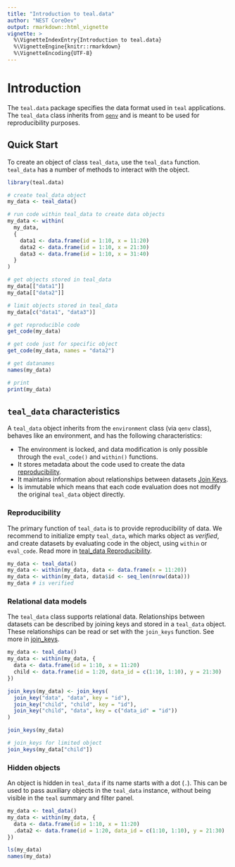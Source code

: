 ```yaml
---
title: "Introduction to teal.data"
author: "NEST CoreDev"
output: rmarkdown::html_vignette
vignette: >
  %\VignetteIndexEntry{Introduction to teal.data}
  %\VignetteEngine{knitr::rmarkdown}
  %\VignetteEncoding{UTF-8}
---
```


# Introduction

The `teal.data` package specifies the data format used in `teal` applications. 
The `teal_data` class inherits from [`qenv`](https://insightsengineering.github.io/teal.code/latest-tag/articles/qenv.html) and is meant to be used for reproducibility purposes. 

## Quick Start

To create an object of class `teal_data`, use the `teal_data` function.
`teal_data` has a number of methods to interact with the object.

```r
library(teal.data)

# create teal_data object
my_data <- teal_data()

# run code within teal_data to create data objects
my_data <- within(
  my_data,
  {
    data1 <- data.frame(id = 1:10, x = 11:20)
    data2 <- data.frame(id = 1:10, x = 21:30)
    data3 <- data.frame(id = 1:10, x = 31:40)
  }
)

# get objects stored in teal_data
my_data[["data1"]]
my_data[["data2"]]

# limit objects stored in teal_data
my_data[c("data1", "data3")]

# get reproducible code
get_code(my_data)

# get code just for specific object
get_code(my_data, names = "data2")

# get datanames
names(my_data)

# print
print(my_data)
```


## `teal_data` characteristics

A `teal_data` object inherits from the `environment` class (via `qenv` class), behaves like an environment, and has the following characteristics:

-	The environment is locked, and data modification is only possible through the `eval_code()` and `within()` functions.
- It stores metadata about the code used to create the data [reproducibility](#reproducibility).
- It maintains information about relationships between datasets [Join Keys](#relational-data-models).
- Is immutable which means that each code evaluation does not modify the original `teal_data` object directly. 

### Reproducibility

The primary function of `teal_data` is to provide reproducibility of data.
We recommend to initialize empty `teal_data`, which marks object as _verified_, and create datasets by evaluating code in the object, using `within` or `eval_code`.
Read more in [teal_data Reproducibility](teal-data-reproducibility.html).

```r
my_data <- teal_data()
my_data <- within(my_data, data <- data.frame(x = 11:20))
my_data <- within(my_data, data$id <- seq_len(nrow(data)))
my_data # is verified
```

### Relational data models

The `teal_data` class supports relational data.
Relationships between datasets can be described by joining keys and stored in a `teal_data` object.
These relationships can be read or set with the `join_keys` function.
See more in [join_keys](join-keys.html).

```r
my_data <- teal_data()
my_data <- within(my_data, {
  data <- data.frame(id = 1:10, x = 11:20)
  child <- data.frame(id = 1:20, data_id = c(1:10, 1:10), y = 21:30)
})

join_keys(my_data) <- join_keys(
  join_key("data", "data", key = "id"),
  join_key("child", "child", key = "id"),
  join_key("child", "data", key = c("data_id" = "id"))
)

join_keys(my_data)

# join_keys for limited object
join_keys(my_data["child"])
```

### Hidden objects

An object is hidden in `teal_data` if its name starts with a dot (`.`). This can be used to pass auxiliary objects in
the `teal_data` instance, without being visible in the `teal` summary and filter panel.

```r
my_data <- teal_data()
my_data <- within(my_data, {
  data <- data.frame(id = 1:10, x = 11:20)
  .data2 <- data.frame(id = 1:20, data_id = c(1:10, 1:10), y = 21:30)
})

ls(my_data)
names(my_data)
```
